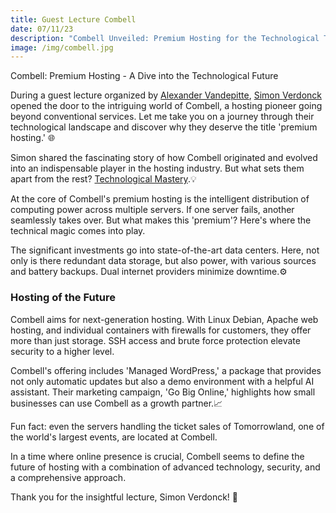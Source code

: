 ```yaml
---
title: Guest Lecture Combell
date: 07/11/23
description: "Combell Unveiled: Premium Hosting for the Technological Tomorrow by Simon Verdonck "
image: /img/combell.jpg
---
```

Combell: Premium Hosting - A Dive into the Technological Future

During a guest lecture organized by  [Alexander Vandepitte](https://www.linkedin.com/in/alexander-vandepitte/), [Simon Verdonck](https://www.linkedin.com/in/simonverdonck) opened the door to the intriguing world of Combell, a hosting pioneer going beyond conventional services. Let me take you on a journey through their technological landscape and discover why they deserve the title 'premium hosting.' 🌐


Simon shared the fascinating story of how Combell originated and evolved into an indispensable player in the hosting industry. But what sets them apart from the rest? <ins>Technological Mastery</ins>.💡

At the core of Combell's premium hosting is the intelligent distribution of computing power across multiple servers. If one server fails, another seamlessly takes over. But what makes this 'premium'? Here's where the technical magic comes into play.

The significant investments go into state-of-the-art data centers. Here, not only is there redundant data storage, but also power, with various sources and battery backups. Dual internet providers minimize downtime.⚙️

### Hosting of the Future

Combell aims for next-generation hosting. With Linux Debian, Apache web hosting, and individual containers with firewalls for customers, they offer more than just storage. SSH access and brute force protection elevate security to a higher level.

Combell's offering includes 'Managed WordPress,' a package that provides not only automatic updates but also a demo environment with a helpful AI assistant. Their marketing campaign, 'Go Big Online,' highlights how small businesses can use Combell as a growth partner.📈

Fun fact: even the servers handling the ticket sales of Tomorrowland, one of the world's largest events, are located at Combell.

In a time where online presence is crucial, Combell seems to define the future of hosting with a combination of advanced technology, security, and a comprehensive approach.

Thank you for the insightful lecture, Simon Verdonck! 👏
